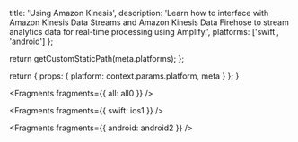 
  title: 'Using Amazon Kinesis',
  description:
    'Learn how to interface with Amazon Kinesis Data Streams and Amazon Kinesis Data Firehose to stream analytics data for real-time processing using Amplify.',
  platforms: ['swift', 'android']
};

  return getCustomStaticPath(meta.platforms);
};

  return {
    props: {
      platform: context.params.platform,
      meta
    }
  };
}


<Fragments fragments={{ all: all0 }} />


<Fragments fragments={{ swift: ios1 }} />


<Fragments fragments={{ android: android2 }} />
